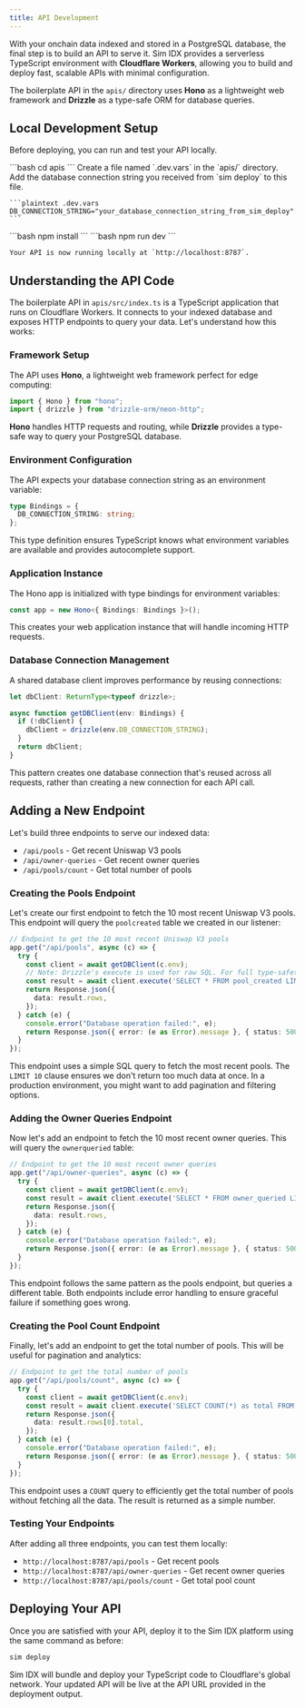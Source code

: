 ```yaml
---
title: API Development
---
```


With your onchain data indexed and stored in a PostgreSQL database, the final step is to build an API to serve it.
Sim IDX provides a serverless TypeScript environment with **Cloudflare Workers**, allowing you to build and deploy fast, scalable APIs with minimal configuration.

The boilerplate API in the `apis/` directory uses **Hono** as a lightweight web framework and **Drizzle** as a type-safe ORM for database queries.

## Local Development Setup

Before deploying, you can run and test your API locally.

<Steps>
  <Step title="Navigate to the API directory">
    ```bash
    cd apis
    ```
  </Step>

  <Step title="Set Up Environment Variable">
    Create a file named `.dev.vars` in the `apis/` directory. Add the database connection string you received from `sim deploy` to this file.

    ```plaintext .dev.vars
    DB_CONNECTION_STRING="your_database_connection_string_from_sim_deploy"
    ```
  </Step>

  <Step title="Install Dependencies">
    ```bash
    npm install
    ```
  </Step>

  <Step title="Start the Development Server">
    ```bash
    npm run dev
    ```

    Your API is now running locally at `http://localhost:8787`.
  </Step>
</Steps>

## Understanding the API Code

The boilerplate API in `apis/src/index.ts` is a TypeScript application that runs on Cloudflare Workers. It connects to your indexed database and exposes HTTP endpoints to query your data. Let's understand how this works:

### Framework Setup

The API uses **Hono**, a lightweight web framework perfect for edge computing:
```typescript
import { Hono } from "hono";
import { drizzle } from "drizzle-orm/neon-http";
```

**Hono** handles HTTP requests and routing, while **Drizzle** provides a type-safe way to query your PostgreSQL database.

### Environment Configuration

The API expects your database connection string as an environment variable:
```typescript
type Bindings = {
  DB_CONNECTION_STRING: string;
};
```

This type definition ensures TypeScript knows what environment variables are available and provides autocomplete support.

### Application Instance

The Hono app is initialized with type bindings for environment variables:
```typescript
const app = new Hono<{ Bindings: Bindings }>();
```

This creates your web application instance that will handle incoming HTTP requests.

### Database Connection Management

A shared database client improves performance by reusing connections:
```typescript
let dbClient: ReturnType<typeof drizzle>;

async function getDBClient(env: Bindings) {
  if (!dbClient) {
    dbClient = drizzle(env.DB_CONNECTION_STRING);
  }
  return dbClient;
}
```

This pattern creates one database connection that's reused across all requests, rather than creating a new connection for each API call.

## Adding a New Endpoint

Let's build three endpoints to serve our indexed data:
- `/api/pools` - Get recent Uniswap V3 pools
- `/api/owner-queries` - Get recent owner queries
- `/api/pools/count` - Get total number of pools

### Creating the Pools Endpoint

Let's create our first endpoint to fetch the 10 most recent Uniswap V3 pools. This endpoint will query the `poolcreated` table we created in our listener:

```typescript
// Endpoint to get the 10 most recent Uniswap V3 pools
app.get("/api/pools", async (c) => {
  try {
    const client = await getDBClient(c.env);
    // Note: Drizzle's execute is used for raw SQL. For full type-safety, define a Drizzle schema.
    const result = await client.execute('SELECT * FROM pool_created LIMIT 10');
    return Response.json({
      data: result.rows,
    });
  } catch (e) {
    console.error("Database operation failed:", e);
    return Response.json({ error: (e as Error).message }, { status: 500 });
  }
});
```

This endpoint uses a simple SQL query to fetch the most recent pools. The `LIMIT 10` clause ensures we don't return too much data at once. In a production environment, you might want to add pagination and filtering options.

### Adding the Owner Queries Endpoint

Now let's add an endpoint to fetch the 10 most recent owner queries. This will query the `ownerqueried` table:

```typescript
// Endpoint to get the 10 most recent owner queries
app.get("/api/owner-queries", async (c) => {
  try {
    const client = await getDBClient(c.env);
    const result = await client.execute('SELECT * FROM owner_queried LIMIT 10');
    return Response.json({
      data: result.rows,
    });
  } catch (e) {
    console.error("Database operation failed:", e);
    return Response.json({ error: (e as Error).message }, { status: 500 });
  }
});
```

This endpoint follows the same pattern as the pools endpoint, but queries a different table. Both endpoints include error handling to ensure graceful failure if something goes wrong.

### Creating the Pool Count Endpoint

Finally, let's add an endpoint to get the total number of pools. This will be useful for pagination and analytics:

```typescript
// Endpoint to get the total number of pools
app.get("/api/pools/count", async (c) => {
  try {
    const client = await getDBClient(c.env);
    const result = await client.execute('SELECT COUNT(*) as total FROM pool_created');
    return Response.json({
      data: result.rows[0].total,
    });
  } catch (e) {
    console.error("Database operation failed:", e);
    return Response.json({ error: (e as Error).message }, { status: 500 });
  }
});
```

This endpoint uses a `COUNT` query to efficiently get the total number of pools without fetching all the data. The result is returned as a simple number.

### Testing Your Endpoints

After adding all three endpoints, you can test them locally:
- `http://localhost:8787/api/pools` - Get recent pools
- `http://localhost:8787/api/owner-queries` - Get recent owner queries
- `http://localhost:8787/api/pools/count` - Get total pool count

## Deploying Your API

Once you are satisfied with your API, deploy it to the Sim IDX platform using the same command as before:

```bash
sim deploy
```

Sim IDX will bundle and deploy your TypeScript code to Cloudflare's global network. Your updated API will be live at the API URL provided in the deployment output.
